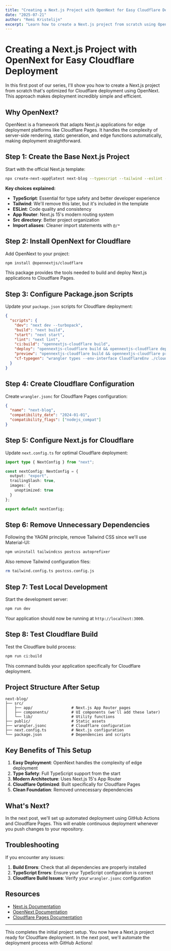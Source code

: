 ```yaml
---
title: "Creating a Next.js Project with OpenNext for Easy Cloudflare Deployment"
date: "2025-07-21"
author: "Remi Kristelijn"
excerpt: "Learn how to create a Next.js project from scratch using OpenNext for seamless Cloudflare deployment. Step-by-step guide with all the commands and configuration needed."
---
```


# Creating a Next.js Project with OpenNext for Easy Cloudflare Deployment

In this first post of our series, I'll show you how to create a Next.js project from scratch that's optimized for Cloudflare deployment using OpenNext. This approach makes deployment incredibly simple and efficient.

## Why OpenNext?

OpenNext is a framework that adapts Next.js applications for edge deployment platforms like Cloudflare Pages. It handles the complexity of server-side rendering, static generation, and edge functions automatically, making deployment straightforward.

## Step 1: Create the Base Next.js Project

Start with the official Next.js template:

```bash
npx create-next-app@latest next-blog --typescript --tailwind --eslint --app --src-dir --import-alias "@/*"
```

**Key choices explained:**
- **TypeScript**: Essential for type safety and better developer experience
- **Tailwind**: We'll remove this later, but it's included in the template
- **ESLint**: Code quality and consistency
- **App Router**: Next.js 15's modern routing system
- **Src directory**: Better project organization
- **Import aliases**: Cleaner import statements with `@/*`

## Step 2: Install OpenNext for Cloudflare

Add OpenNext to your project:

```bash
npm install @opennextjs/cloudflare
```

This package provides the tools needed to build and deploy Next.js applications to Cloudflare Pages.

## Step 3: Configure Package.json Scripts

Update your `package.json` scripts for Cloudflare deployment:

```json
{
  "scripts": {
    "dev": "next dev --turbopack",
    "build": "next build",
    "start": "next start",
    "lint": "next lint",
    "ci:build": "opennextjs-cloudflare build",
    "deploy": "opennextjs-cloudflare build && opennextjs-cloudflare deploy",
    "preview": "opennextjs-cloudflare build && opennextjs-cloudflare preview",
    "cf-typegen": "wrangler types --env-interface CloudflareEnv ./cloudflare-env.d.ts"
  }
}
```

## Step 4: Create Cloudflare Configuration

Create `wrangler.jsonc` for Cloudflare Pages configuration:

```json
{
  "name": "next-blog",
  "compatibility_date": "2024-01-01",
  "compatibility_flags": ["nodejs_compat"]
}
```

## Step 5: Configure Next.js for Cloudflare

Update `next.config.ts` for optimal Cloudflare deployment:

```typescript
import type { NextConfig } from "next";

const nextConfig: NextConfig = {
  output: "export",
  trailingSlash: true,
  images: {
    unoptimized: true
  }
};

export default nextConfig;
```

## Step 6: Remove Unnecessary Dependencies

Following the YAGNI principle, remove Tailwind CSS since we'll use Material-UI:

```bash
npm uninstall tailwindcss postcss autoprefixer
```

Also remove Tailwind configuration files:
```bash
rm tailwind.config.ts postcss.config.js
```

## Step 7: Test Local Development

Start the development server:

```bash
npm run dev
```

Your application should now be running at `http://localhost:3000`.

## Step 8: Test Cloudflare Build

Test the Cloudflare build process:

```bash
npm run ci:build
```

This command builds your application specifically for Cloudflare deployment.

## Project Structure After Setup

```
next-blog/
├── src/
│   ├── app/                 # Next.js App Router pages
│   ├── components/          # UI components (we'll add these later)
│   └── lib/                 # Utility functions
├── public/                  # Static assets
├── wrangler.jsonc           # Cloudflare configuration
├── next.config.ts           # Next.js configuration
└── package.json             # Dependencies and scripts
```

## Key Benefits of This Setup

1. **Easy Deployment**: OpenNext handles the complexity of edge deployment
2. **Type Safety**: Full TypeScript support from the start
3. **Modern Architecture**: Uses Next.js 15's App Router
4. **Cloudflare Optimized**: Built specifically for Cloudflare Pages
5. **Clean Foundation**: Removed unnecessary dependencies

## What's Next?

In the next post, we'll set up automated deployment using GitHub Actions and Cloudflare Pages. This will enable continuous deployment whenever you push changes to your repository.

## Troubleshooting

If you encounter any issues:

1. **Build Errors**: Check that all dependencies are properly installed
2. **TypeScript Errors**: Ensure your TypeScript configuration is correct
3. **Cloudflare Build Issues**: Verify your `wrangler.jsonc` configuration

## Resources

- [Next.js Documentation](https://nextjs.org/docs)
- [OpenNext Documentation](https://opennext.js.org/)
- [Cloudflare Pages Documentation](https://developers.cloudflare.com/pages/)

---

This completes the initial project setup. You now have a Next.js project ready for Cloudflare deployment. In the next post, we'll automate the deployment process with GitHub Actions! 